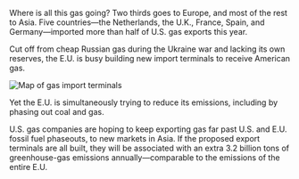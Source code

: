 
Where is all this gas going? Two thirds goes to Europe, and most of the rest to Asia. Five countries—the Netherlands, the U.K., France, Spain, and Germany—imported more than half of U.S. gas exports this year.

Cut off from cheap Russian gas during the Ukraine war and lacking its own reserves, the E.U. is busy building new import terminals to receive American gas.

<Image src={imgMap} placeholder="blur" alt="Map of gas import terminals" className="max-w-3xl my-8 mx-auto" />

Yet the E.U. is simultaneously trying to reduce its emissions, including by phasing out coal and gas.

U.S. gas companies are hoping to keep exporting gas far past U.S. and E.U. fossil fuel phaseouts, to new markets in Asia. If the proposed export terminals are all built, they will be associated with an extra 3.2 billion tons of greenhouse-gas emissions annually—comparable to the emissions of the entire E.U.
